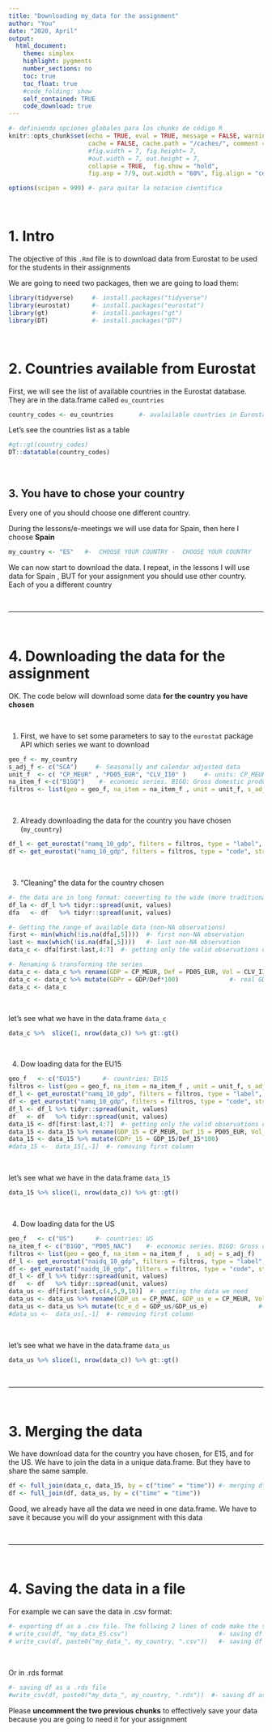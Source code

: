 ```yaml
---
title: "Downloading my_data for the assignment"
author: "You"
date: "2020, April"
output: 
  html_document:
    theme: simplex
    highlight: pygments 
    number_sections: no
    toc: true
    toc_float: true
    #code_folding: show
    self_contained: TRUE
    code_download: true
---
```



```r
#- definiendo opciones globales para los chunks de código R
knitr::opts_chunk$set(echo = TRUE, eval = TRUE, message = FALSE, warning = FALSE, 
                      cache = FALSE, cache.path = "/caches/", comment = "#>",
                      #fig.width = 7, fig.height= 7,   
                      #out.width = 7, out.height = 7,
                      collapse = TRUE,  fig.show = "hold",
                      fig.asp = 7/9, out.width = "60%", fig.align = "center")
```


```r
options(scipen = 999) #- para quitar la notacion cientifica
```

<br>

# 1. Intro

The objective of this `.Rmd` file is to download data from Eurostat to be used for the students in their assignments

We are going to need two packages, then we are going to load them:


```r
library(tidyverse)     #- install.packages("tidyverse")
library(eurostat)      #- install.packages("eurostat")
library(gt)            #- install.packages("gt")
library(DT)            #- install.packages("DT")
```
  

<br>

# 2. Countries available from Eurostat


First, we will see the list of available countries in the Eurostat database. They are in the data.frame called `eu_countries`

```r
country_codes <- eu_countries       #- avalailable countries in Eurostat data
```

Let's see the countries list as a table


```r
#gt::gt(country_codes)
DT::datatable(country_codes)
```


<br>

## 3. You have to chose your country

Every one of you should choose one different country. 

During the lessons/e-meetings we will use data for Spain, then here I choose **Spain**


```r
my_country <- "ES"   #-  CHOOSE YOUR COUNTRY -  CHOOSE YOUR COUNTRY
```

We can now start to download the data. I repeat, in the lessons I will use data for Spain , BUT for your assignment you should use other country. Each of you a different country

<br>

------------------


<br>

# 4. Downloading the data for the assignment

OK. The code below will download some data **for the country you have chosen**

<br>

1. First, we have to set some parameters to say to the `eurostat` package API which series we want to download

```r
geo_f <- my_country
s_adj_f <- c("SCA")     #- Seasonally and calendar adjusted data
unit_f  <- c( "CP_MEUR" , "PD05_EUR", "CLV_I10" )     #- units: CP_MEUR[Current prices, million euro], PD05_EUR[Price index (implicit deflator), 2005=100, euro], CLV_I10[Chain linked volumes, index 2010=100]
na_item_f <-c("B1GQ")    #- economic series. B1GQ: Gross domestic product at market prices
filtros <- list(geo = geo_f, na_item = na_item_f , unit = unit_f, s_adj = s_adj_f)
```

<br>


2. Already downloading the data for the country you have chosen (`my_country`)

```r
df_l <- get_eurostat("namq_10_gdp", filters = filtros, type = "label", stringsAsFactors = F,   select_time = 'Q')   #- data with labels
df <- get_eurostat("namq_10_gdp", filters = filtros, type = "code", stringsAsFactors = F,   select_time = 'Q')   #-  data with codes
```

<br>


3. "Cleaning" the data for the country chosen

```r
#- the data are in long format: converting to the wide (more traditional) format
df_la <- df_l %>% tidyr::spread(unit, values)
dfa   <- df   %>% tidyr::spread(unit, values)

#- Getting the range of available data (non-NA observations)
first <- min(which(!is.na(dfa[,5])))  #- first non-NA observation
last <- max(which(!is.na(dfa[,5])))   #- last non-NA observation
data_c <- dfa[first:last,4:7]  #- getting only the valid observations of the last 3 columns (4:6)

#- Renaming & transforming the series
data_c <- data_c %>% rename(GDP = CP_MEUR, Def = PD05_EUR, Vol = CLV_I10)   #- renaming our data
data_c <- data_c %>% mutate(GDPr = GDP/Def*100)              #- real GDP
data_c <- data_c
```

<br>


let's see what we have in the data.frame `data_c`

```r
data_c %>%  slice(1, nrow(data_c)) %>% gt::gt()
```

<br>


4. Dow loading data for the EU15


```r
geo_f   <- c("EU15")      #- countries: EU15
filtros <- list(geo = geo_f, na_item = na_item_f , unit = unit_f, s_adj = s_adj_f)
df_l <- get_eurostat("namq_10_gdp", filters = filtros, type = "label", stringsAsFactors = F,   select_time = 'Q')   #- data with labels
df <- get_eurostat("namq_10_gdp", filters = filtros, type = "code", stringsAsFactors = F,   select_time = 'Q')   #-  data with codes
df_l <- df_l %>% tidyr::spread(unit, values)
df   <- df   %>% tidyr::spread(unit, values)
data_15 <- df[first:last,4:7]  #- getting only the valid observations of the last 3 columns (4:6)
data_15 <- data_15 %>% rename(GDP_15 = CP_MEUR, Def_15 = PD05_EUR, Vol_15 = CLV_I10)   #- renaming our data
data_15 <- data_15 %>% mutate(GDPr_15 = GDP_15/Def_15*100)              #- real GDP
#data_15 <-  data_15[,-1]  #- removing first column
```

<br>

let's see what we have in the data.frame `data_15`

```r
data_15 %>% slice(1, nrow(data_c)) %>% gt::gt()
```

<br>

4. Dow loading data for the US

```r
geo_f   <- c("US")      #- countries: US
na_item_f <- c("B1GQ", "PD05_NAC")    #- economic series. B1GQ: Gross domestic product at market prices
filtros <- list(geo = geo_f, na_item = na_item_f ,  s_adj = s_adj_f)
df_l <- get_eurostat("naidq_10_gdp", filters = filtros, type = "label", stringsAsFactors = F,   select_time = 'Q')   #- data with labels
df <- get_eurostat("naidq_10_gdp", filters = filtros, type = "code", stringsAsFactors = F,   select_time = 'Q')   #-  data with codes
df_l <- df_l %>% tidyr::spread(unit, values)
df   <- df   %>% tidyr::spread(unit, values)
data_us <- df[first:last,c(4,5,9,10)]  #- getting the data we need
data_us <- data_us %>% rename(GDP_us = CP_MNAC, GDP_us_e = CP_MEUR, Vol_us = CLV_I10)   #- renaming our data
data_us <- data_us %>% mutate(tc_e_d = GDP_us/GDP_us_e)              #- exchange rate
#data_us <-  data_us[,-1]  #- removing first column
```

<br>

let's see what we have in the data.frame `data_us`

```r
data_us %>% slice(1, nrow(data_c)) %>% gt::gt()
```

<br>

------------------

<br>

# 3. Merging the data

We have download data for the country you have chosen, for E15, and for the US. We have to join the data in a unique data.frame. But they have to share the same sample.



```r
df <- full_join(data_c, data_15, by = c("time" = "time")) #- merging df_c with df_15
df <- full_join(df, data_us, by = c("time" = "time"))
```


Good, we already have all the data we need in one data.frame. We have to save it because you will do your assignment with this data

<br>

---------------

<br>


# 4. Saving the data in a file

For example we can save the data in .csv format:


```r
#- exporting df as a .csv file. The follwing 2 lines of code make the same
# write_csv(df, "my_data_ES.csv")                         #- saving df as csv
# write_csv(df, paste0("my_data_", my_country, ".csv"))   #- saving df as csv
```

<br>


Or in .rds format



```r
#- saving df as a .rds file
#write_csv(df, paste0("my_data_", my_country, ".rds"))  #- saving df as rds
```


Please **uncomment the two previous chunks** to effectively save your data because you are going to need it for your assignment

<br><br><br><br>

